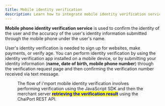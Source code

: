 ```yaml
---
title: Mobile identity verification
description: Learn how to integrate mobile identity verification service using i'mport.
---
```



**Mobile phone identity verification service** is used to confirm the identity of the user and the accuracy of the user's identity information submitted through the mobile phone under the user's name.

User's identity verification is needed to sign up for websites, make payments, or verify age. You can perform identity verification by using the identity verification app installed on a mobile device, or by submitting your identity information (**name, date of birth, mobile phone number**) through the verification request page and then confirming the verification number received via text message.

<Figure src="/gitbook-assets/en/image (224).png" caption="Sample mobile identity verification page" />

The flow of i'mport mobile identity verification involves performing verification using the JavaScript SDK and then the merchant server <mark style="color:blue;">**retrieving the verification result**</mark> using the ChaiPort REST API.
